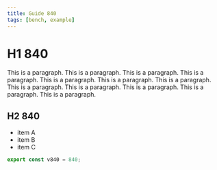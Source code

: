 ```yaml
---
title: Guide 840
tags: [bench, example]
---
```


# H1 840

This is a paragraph. This is a paragraph. This is a paragraph. This is a paragraph. This is a paragraph. This is a paragraph. This is a paragraph. This is a paragraph. This is a paragraph. This is a paragraph. This is a paragraph. This is a paragraph. 

## H2 840

- item A
- item B
- item C

```ts
export const v840 = 840;
```